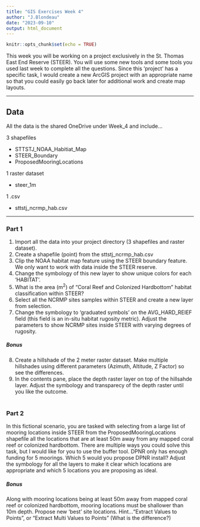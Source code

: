 ```yaml
---
title: "GIS Exercises Week 4"
author: "J.Blondeau"
date: "2023-09-10"
output: html_document
---
```


```r
knitr::opts_chunk$set(echo = TRUE)
```

This week you will be working on a project exclusively in the St. Thomas East End Reserve (STEER).  You will use some new tools and some tools you used last week to complete all the questions.  Since this 'project' has a specific task, I would create a new ArcGIS project with an appropriate name so that you could easily go back later for additional work and create map layouts.     

***
## Data
All the data is the shared OneDrive under Week_4 and include...

3 shapefiles

- STTSTJ_NOAA_Habitiat_Map
- STEER_Boundary
- ProposedMooringLocations

1 raster dataset

- steer_1m

1 .csv 

- sttstj_ncrmp_hab.csv

***


### Part 1
1. Import all the data into your project directory (3 shapefiles and raster dataset).  
2. Create a shapefile (point) from the sttstj_ncrmp_hab.csv
3. Clip the NOAA habitat map feature using the STEER boundary feature.  We only want to work with data inside the STEER reserve.
4. Change the symbology of this new layer to show unique colors for each 'HABITAT'.
5. What is the area (m^2^) of "Coral Reef and Colonized Hardbottom" habitat classification within STEER?
6. Select all the NCRMP sites samples within STEER and create a new layer from selection.
7. Change the symbology to 'graduated symbols' on the AVG_HARD_REIEF field (this field is an in-situ habitat rugosity metric).  Adjust the parameters to show NCRMP sites inside STEER with varying degrees of rugosity.

##### Bonus
8. Create a hillshade of the 2 meter raster dataset.  Make multiple hillshades using different parameters (Azimuth, Altitude, Z Factor) so see the differences. 
9. In the contents pane, place the depth raster layer on top of the hillsahde layer.  Adjust the symbology and transparecy of the depth raster until you like the outcome. 
<br><br>

### Part 2

In this fictional scenario, you are tasked with selecting from a large list of mooring locations inside STEER from the  ProposedMooringLocations shapefile all the locations that are at least 50m away from any mapped coral reef or colonized hardbottom.  There are multiple ways you could solve this task, but I would like for you to use the buffer tool.  DPNR only has enough funding for 5 moorings.  Which 5 would you propose DPNR install?  Adjust the symbology for all the layers to make it clear which locations are appropriate and which 5 locations you are proposing as ideal.  

##### Bonus

Along with mooring locations being at least 50m away from mapped coral reef or colonized hardbottom, mooring locations must be shallower than 10m depth.  Propose new 'best' site locations.  Hint..."Extract Values to Points", or "Extract Multi Values to Points" (What is the difference?)